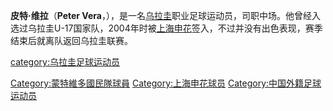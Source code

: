 {{Football player infobox
| playername = 皮特·维拉
| fullname = 皮特·哈维尔·迪亚兹·维拉
| englishfullname = Peter Javier Díaz Vera
| nickname = 
| image = 
| dateofbirth = {{birth date and age|1982|12|8}}
| cityofbirth =[[蒙德维的亚|蒙德维的亚]]
| countryofbirth = {{URU}}
| height =
| currentclub  =
| clubnumber = 26
| position =中场
| youthyears =
| youthclubs =
| years =?-2002年<br>2002-2004年<br>2004年<br>2004-2005年<br>2005-2006年<br>2007年
| clubs = {{flagicon|URU}} [[民族足球俱乐部|民族]]<br>{{flagicon|URU}} {{tsl|en|Club Atlético Bella Vista||贝拉维斯塔}}<br>{{flagicon|CHN}} [[上海申花|上海申花]]<br>{{flagicon|URU}} {{tsl|en|Deportivo Colonia||科洛尼亚}}<br>{{flagicon|URU}} [[河床竞技俱乐部_(乌拉圭)|竞技河床]]<br>{{flagicon|IRN}} [[胡齐斯坦钢铁足球俱乐部|福拉德]]
| caps(goals) = <br><br>13{{0}}(1)<br>?{{0}}(3)<br>?{{0}}(2)<br>11{{0}}(0)
| nationalyears =
| nationalteam =
| nationalcaps(goals) =
| pcupdate = 2007-3-11
| ntupdate =
}}
'''皮特·维拉'''（'''Peter Vera'''，{{bd|1982年|12月8日|||V}}），是一名[[乌拉圭|乌拉圭]]职业足球运动员，司职中场。他曾经入选过乌拉圭U-17国家队，2004年时被[[上海申花|上海申花]]签入，不过并没有出色表现，赛季结束后就离队返回乌拉圭联赛。

{{DEFAULTSORT:Vera, Peter}}
[[category:乌拉圭足球运动员|category:乌拉圭足球运动员]]
[[Category:蒙特維多國民隊球員|Category:蒙特維多國民隊球員]]
[[Category:上海申花球员|Category:上海申花球员]]
[[Category:中国外籍足球运动员|Category:中国外籍足球运动员]]